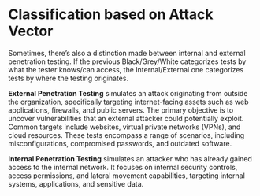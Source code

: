 # Classification based on Attack Vector

Sometimes, there’s also a distinction made between internal and external penetration testing. 
If the previous Black/Grey/White categorizes tests by what the tester knows/can access, the Internal/External one categorizes tests by where the testing originates.

**External Penetration Testing** simulates an attack originating from outside the organization, specifically targeting internet-facing assets such as web applications, firewalls, and public servers. The primary objective is to uncover vulnerabilities that an external attacker could potentially exploit. Common targets include websites, virtual private networks (VPNs), and cloud resources. These tests encompass a range of scenarios, including misconfigurations, compromised passwords, and outdated software.

**Internal Penetration Testing** simulates an attacker who has already gained access to the internal network. It focuses on internal security controls, access permissions, and lateral movement capabilities, targeting internal systems, applications, and sensitive data.
